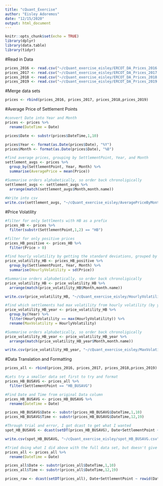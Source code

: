 ---
title: "cQuant_Exercise"
author: "Eisley Adoremos"
date: "12/15/2020"
output: html_document
---

```{r setup, include=FALSE}
knitr::opts_chunk$set(echo = TRUE)
library(dplyr)
library(data.table)
library(tidyr)
```

#Read in Data
```{r}
prices_2016 <- read.csv("~/cQuant_exercise_eisley/ERCOT_DA_Prices_2016.csv")
prices_2017 <- read.csv("~/cQuant_exercise_eisley/ERCOT_DA_Prices_2017.csv")
prices_2018 <- read.csv("~/cQuant_exercise_eisley/ERCOT_DA_Prices_2018.csv")
prices_2019 <- read.csv("~/cQuant_exercise_eisley/ERCOT_DA_Prices_2019.csv")
```

#Merge data sets
```{r}
prices <- rbind(prices_2016, prices_2017, prices_2018,prices_2019)
```

#Average Price of Settlement Points
```{r}
#convert Date into Year and Month
prices <- prices %>% 
  rename(DateTime = Date) 

prices$Date <- substr(prices$DateTime,1,10)

prices$Year <- format(as.Date(prices$Date), "%Y")
prices$Month <- format(as.Date(prices$Date), "%B")

#find average prices, grouping by SettlementPoint, Year, and Month
settlement_avgs <- prices %>% 
  group_by(SettlementPoint, Year, Month) %>% 
  summarise(AveragePrice = mean(Price))

#Summarise orders alphabetically, so order back chronoligically
settlement_avgs <- settlement_avgs %>% 
  arrange(match(settlement_avgs$Month,month.name))
  
#Write into csv
write.csv(settlement_avgs, "~/cQuant_exercise_eisley/AveragePriceByMonth.csv", row.names = FALSE)
```

#Price Volatility
```{r}
#filter for only Settlments with HB as a prefix
prices_HB <- prices %>% 
  filter(substr(SettlementPoint,1,2) == "HB")

#filter for only positive prices
prices_HB_positive <- prices_HB %>% 
  filter(Price > 0)

#find hourly volatility by getting the standard deviations, grouped by Settlement, Year, and Month
price_volatility_HB <- prices_HB_positive %>% 
  group_by(SettlementPoint, Year, Month) %>% 
  summarise(HourlyVolatility = sd(Price))

#Summarise orders alphabetically, so order back chronoligically
price_volatility_HB <- price_volatility_HB %>% 
  arrange(match(price_volatility_HB$Month,month.name))

write.csv(price_volatility_HB, "~/cQuant_exercise_eisley/HourlyVolatilityByYear.csv", row.names = FALSE)

#find which settlements had max volatility from hourly volatility (by year)
price_volatility_HB_year <- price_volatility_HB %>% 
  group_by(Year) %>% 
  filter(HourlyVolatility == max(HourlyVolatility)) %>% 
  rename(MaxVolatility = HourlyVolatility)

#Summarise orders alphabetically, so order back chronoligically
price_volatility_HB_year <- price_volatility_HB_year %>% 
  arrange(match(price_volatility_HB_year$Month,month.name))

write.csv(price_volatility_HB_year, "~/cQuant_exercise_eisley/MaxVolatilityByYear.csv", row.names = FALSE)
```

#Data Translation and Formatting 
```{r}
prices_all <- rbind(prices_2016, prices_2017, prices_2018,prices_2019)

#Lets try a smaller data set first to try and format
prices_HB_BUSAVG <- prices_all %>% 
  filter(SettlementPoint == "HB_BUSAVG")

#Find Date and Time from original Data column
prices_HB_BUSAVG <- prices_HB_BUSAVG %>% 
  rename(DateTime = Date)

prices_HB_BUSAVG$Date <- substr(prices_HB_BUSAVG$DateTime,1,10)
prices_HB_BUSAVG$Time <- substr(prices_HB_BUSAVG$DateTime,12,19)

#Through trial and error, I got dcast to get what I wanted
spot_HB_BUSAVG <- dcast(setDT(prices_HB_BUSAVG), Date+SettlementPoint ~ rowid(Date), value.var = "Price")

write.csv(spot_HB_BUSAVG, "~/cQuant_exercise_eisley/spot_HB_BUSAVG.csv", row.names = FALSE)
```

```{r}
#Tried doing what I did above with the full data set, but doesn't give what I want, having multiple uneeded rows. I could create all 15 datasets by using the above code over and over again, but I don't think that is the way you guys would want me to do it. Ran out of time at this moment!
prices_all <- prices_all %>% 
  rename(DateTime = Date)

prices_all$Date <- substr(prices_all$DateTime,1,10)
prices_all$Time <- substr(prices_all$DateTime,12,19)

prices_raw <- dcast(setDT(prices_all), Date+SettlementPoint ~ rowid(Date), value.var = "Price")
```


